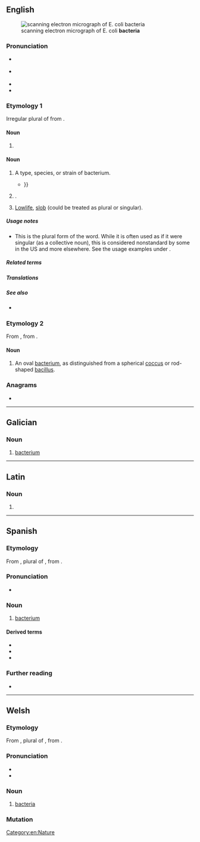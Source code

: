 {{also|Bacteria|bactéria|bacterià}}
==English==
[[Image:EscherichiaColi NIAID.jpg|thumb|scanning electron micrograph of E. coli '''bacteria''']]

===Pronunciation===
* {{a|GA}} {{IPA|en|/bækˈtɪɹ.i.ə/}}
* {{a|RP}} {{IPA|en|/bækˈtɪəɹ.ɪ.ə/}}
* {{audio|en|en-us-bacteria.ogg|Audio (US)}}
* {{rhymes|en|ɪəɹiə|s=4}}

===Etymology 1===
Irregular plural of {{m|en|bacterium}} from {{bor|en|NL.|bactēria}}.

====Noun====
{{head|en|noun form}}

# {{en-irregular plural of|bacterium|ending=a}}

====Noun====
{{en-noun}}

# {{lb|en|US}} A type, species, or strain of bacterium.
#* {{quote-book|en|2002|A.C. Panchdhari|Water Supply and Sanitary Installations|url=http://books.google.com/books?id=3PEDkIS5J_kC|edition=2nd ed.|isbn=8122412254|page=177
|passage=Anaerobic '''bacteria''' function in the absence of oxygen, where as aerobic '''bacteria''' require sunlight and also oxygen. Both these '''bacterias''' are capable of breaking down the organic matter {{...}}}}
# {{lb|en|US|proscribed}} {{alternative form of|en|bacterium}}.
# {{lb|en|pejorative|slang}} [[lowlife|Lowlife]], [[slob]] (could be treated as plural or singular).

=====Usage notes=====
* This is the plural form of the word. While it is often used as if it were singular (as a collective noun), this is considered nonstandard by some in the US and more elsewhere. See the usage examples under {{m|en|bacterium}}.

=====Related terms=====
{{col3|en
|Bacteria
|Eubacteria
|[[Archaebacteria]] / [[Archebacteria]]
|eubacteria
|[[archaebacteria]] / [[archebacteria]]
}}

=====Translations=====
{{trans-see|bacterium}}

=====See also=====
* {{l|en|culture}} {{qualifier|collective noun}}

===Etymology 2===
From {{bor|en|NL.|bactēria|}}, from {{der|en|grc|βακτηρίᾱ||rod, stick}}.

====Noun====
{{en-noun|bacteriae}} <!--sic.-->

# {{lb|en|dated|medicine}} An oval [[bacterium]], as distinguished from a spherical [[coccus]] or rod-shaped [[bacillus]].

===Anagrams===
* {{anagrams|en|a=aabceirt|Arabetic|race-bait}}

[[Category:en:Nature]]

----

==Galician==

===Noun===
{{gl-noun|f}}

# [[bacterium]]

----

==Latin==

===Noun===
{{la-noun-form|bactēria}}

# {{inflection of|la|bactērium||nom//acc//voc|p}}

----

==Spanish==

===Etymology===
From {{bor|es|NL.|bacteria}}, plural of {{m|la|bactērium}}, from {{der|es|grc|βακτήριον}}.

===Pronunciation===
* {{audio|es|LL-Q1321 (spa)-AdrianAbdulBaha-bacteria.wav|Audio (Colombia)}}

===Noun===
{{es-noun|f}}

# [[bacterium]]

====Derived terms====
* {{l|es|antibacteria}}
* {{l|es|bacterial}}
* {{l|es|bacteriano}}

===Further reading===
* {{R:DRAE}}

----

==Welsh==

===Etymology===
From {{bor|cy|NL.|bactēria}}, plural of {{m|la|bactērium}}, from {{der|cy|grc|βακτήριον}}.

===Pronunciation===
* {{IPA|cy|/bakˈtɛrja/}}
* {{rhymes|cy|ɛrja|s=3}}

===Noun===
{{cy-noun|m-p|bacteriwm}}

# [[#English|bacteria]]

===Mutation===
{{cy-mut}}

{{C|cy|Lifeforms|Medicine|Microbiology}}